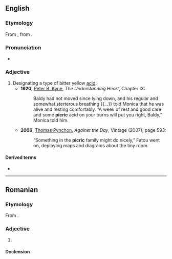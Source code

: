 ==English==

===Etymology===
From {{uder|en|fr|picrique}}, from {{uder|en|grc|πικρός||bitter}}.

===Pronunciation===
* {{IPA|en|/ˈpɪkɹɪk/}}

===Adjective===
{{en-adj}}

# Designating a type of bitter yellow [[acid]].
#* '''1920''', [[w:Peter B. Kyne|Peter B. Kyne]], ''The Understanding Heart'', Chapter IX:
#*: Baldy had not moved since lying down, and his regular and somewhat sterterous breathing {{...}} told Monica that he was alive and resting comfortably. “A week of rest and good care and some '''picric''' acid on your burns will put you right, Baldy,” Monica told him.
#* '''2006''', [[w:Thomas Pynchon|Thomas Pynchon]], ''Against the Day'', Vintage (2007), page 593:
#*: “Something in the '''picric''' family might do nicely,” Fatou went on, deploying maps and diagrams about the tiny room.

====Derived terms====
* {{l|en|picric acid}}

----

==Romanian==

===Etymology===
From {{bor|ro|fr|picrique}}.

===Adjective===
{{ro-adj}}

# {{l|en|picric}}

====Declension====
{{ro-decl-adj}}